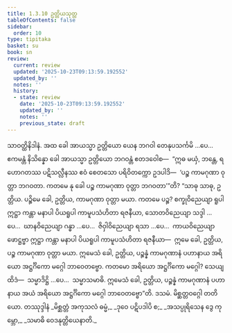 ```yaml
---
title: 1.3.10 ဥတ္တိယသုတ္တ
tableOfContents: false
sidebar:
  order: 10
type: tipitaka
basket: su
book: sn
review:
  current: review
  updated: '2025-10-23T09:13:59.192552'
  updated_by: ''
  notes: ''
  history:
  - state: review
    date: '2025-10-23T09:13:59.192552'
    updated_by: ''
    notes: ''
    previous_state: draft
---
```



<ReviewStatus review={frontmatter.review} showDetails={true} />

<HypothesisAnnotation frontmatter={frontmatter} />

<DynamicBreadcrumb />

<Division number="30" book="sn" e="ch" v="18" p="283">

<Paragraph number="112" book="sn">
သာဝတ္ထိနိဒါနံ. အထ ခေါ အာယသ္မာ ဥတ္တိယော ယေန ဘဂဝါ တေနုပသင်္ကမိ …ပေ…  ဧကမန္တံ နိသိန္နော ခေါ အာယသ္မာ ဥတ္တိယော ဘဂဝန္တံ ဧတဒဝေါစ—  “ဣဓ မယှံ, ဘန္တေ, ရဟောဂတဿ ပဋိသလ္လီနဿ ဧဝံ စေတသော ပရိဝိတက္ကော ဥဒပါဒိ—  ‘ပဉ္စ ကာမဂုဏာ ဝုတ္တာ ဘဂဝတာ. ကတမေ နု ခေါ ပဉ္စ ကာမဂုဏာ ဝုတ္တာ ဘဂဝတာ’”တိ? “သာဓု သာဓု, ဥတ္တိယ. ပဉ္စိမေ ခေါ, ဥတ္တိယ, ကာမဂုဏာ ဝုတ္တာ မယာ. ကတမေ ပဉ္စ? စက္ခုဝိညေယျာ ရူပါ ဣဋ္ဌာ ကန္တာ မနာပါ ပိယရူပါ ကာမူပသံဟိတာ ရဇနီယာ, သောတဝိညေယျာ သဒ္ဒါ …ပေ…  ဃာနဝိညေယျာ ဂန္ဓာ …ပေ…  ဇိဝှါဝိညေယျာ ရသာ …ပေ…  ကာယဝိညေယျာ ဖောဋ္ဌဗ္ဗာ ဣဋ္ဌာ ကန္တာ မနာပါ ပိယရူပါ ကာမူပသံဟိတာ ရဇနီယာ—  ဣမေ ခေါ, ဥတ္တိယ, ပဉ္စ ကာမဂုဏာ ဝုတ္တာ မယာ. ဣမေသံ ခေါ, ဥတ္တိယ, ပဉ္စန္နံ ကာမဂုဏာနံ ပဟာနာယ အရိယော အဋ္ဌင်္ဂိကော မဂ္ဂေါ ဘာဝေတဗ္ဗော. ကတမော အရိယော အဋ္ဌင်္ဂိကော မဂ္ဂေါ? သေယျထိဒံ—  သမ္မာဒိဋ္ဌိ …ပေ…  သမ္မာသမာဓိ. ဣမေသံ ခေါ, ဥတ္တိယ, ပဉ္စန္နံ ကာမဂုဏာနံ ပဟာနာယ အယံ အရိယော အဋ္ဌင်္ဂိကော မဂ္ဂေါ ဘာဝေတဗ္ဗော”တိ.

</Paragraph>
</Division>

<Paragraph number="113" type="center" book="sn">
ဒသမံ.



</Paragraph>

<Paragraph number="114" type="center" book="sn">
မိစ္ဆတ္တဝဂ္ဂေါ တတိယော.



</Paragraph>

<Paragraph number="115" type="center" book="sn">
တဿုဒ္ဒါနံ


</Paragraph>

<Paragraph number="116" type="verses" book="sn">
_မိစ္ဆတ္တံ အကုသလံ ဓမ္မံ,_  
_ဒုဝေ ပဋိပဒါပိ စ;_  
_အသပ္ပုရိသေန ဒွေ ကုမ္ဘော,_  
_သမာဓိ ဝေဒနုတ္တိယေနာတိ._
</Paragraph>